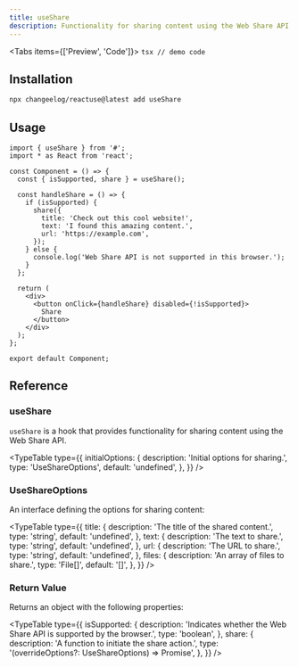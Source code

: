 ```yaml
---
title: useShare
description: Functionality for sharing content using the Web Share API
---
```


<Tabs items={['Preview', 'Code']}>
  <Tab value="Preview">
    <ShareDemo />
  </Tab>
  <Tab value="Code">```tsx // demo code ```</Tab>
</Tabs>

## Installation

```bash
npx changeelog/reactuse@latest add useShare
```

## Usage

```tsx
import { useShare } from '#';
import * as React from 'react';

const Component = () => {
  const { isSupported, share } = useShare();

  const handleShare = () => {
    if (isSupported) {
      share({
        title: 'Check out this cool website!',
        text: 'I found this amazing content.',
        url: 'https://example.com',
      });
    } else {
      console.log('Web Share API is not supported in this browser.');
    }
  };

  return (
    <div>
      <button onClick={handleShare} disabled={!isSupported}>
        Share
      </button>
    </div>
  );
};

export default Component;
```

## Reference

### useShare

`useShare` is a hook that provides functionality for sharing content using the Web Share API.

<TypeTable
  type={{
    initialOptions: {
      description: 'Initial options for sharing.',
      type: 'UseShareOptions',
      default: 'undefined',
    },
  }}
/>

### UseShareOptions

An interface defining the options for sharing content:

<TypeTable
  type={{
    title: {
      description: 'The title of the shared content.',
      type: 'string',
      default: 'undefined',
    },
    text: {
      description: 'The text to share.',
      type: 'string',
      default: 'undefined',
    },
    url: {
      description: 'The URL to share.',
      type: 'string',
      default: 'undefined',
    },
    files: {
      description: 'An array of files to share.',
      type: 'File[]',
      default: '[]',
    },
  }}
/>

### Return Value

Returns an object with the following properties:

<TypeTable
  type={{
    isSupported: {
      description:
        'Indicates whether the Web Share API is supported by the browser.',
      type: 'boolean',
    },
    share: {
      description: 'A function to initiate the share action.',
      type: '(overrideOptions?: UseShareOptions) => Promise',
    },
  }}
/>

